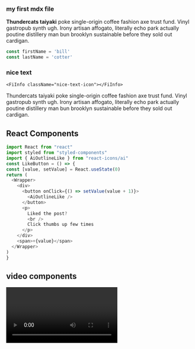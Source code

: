 


<section className="mdx-page">


  ### my first mdx file


  **Thundercats taiyaki** poke single-origin coffee fashion axe trust fund. Vinyl gastropub synth ugh. Irony artisan affogato, literally echo park actually poutine distillery man bun brooklyn sustainable before they sold out cardigan.  

  <div className="code-tab">

  ```js
  const firstName = 'bill'  
  const lastName = 'cotter'
  ```
  </div>

  

  <div className="nice-text">

   <h3>nice text</h3>
    
    <FiInfo className="nice-text-icon"></FiInfo>
   
       
   Thundercats taiyaki poke single-origin coffee fashion axe trust fund. Vinyl gastropub synth ugh. Irony artisan affogato, literally echo park actually poutine distillery man bun brooklyn sustainable before they sold out cardigan.

    
  </div>



  <h2>React Components</h2>
  <Counter /> 

  <div className="code-tab">

  ```js
  import React from "react"
  import styled from "styled-components"
  import { AiOutlineLike } from "react-icons/ai"
  const LikeButton = () => {
  const [value, setValue] = React.useState(0)
  return (
    <Wrapper>
      <div>
        <button onClick={() => setValue(value + 1)}>
          <AiOutlineLike />
        </button>
        <p>
          Liked the post?
          <br />
          Click thumbs up few times
        </p>
      </div>
      <span>+{value}</span>
    </Wrapper>
  )
  }

  ```
  </div>

  <LikeButton />

  <h2>video components</h2>
    <RegVideo />
  <Video />
  <h2>regular heading</h2>
  <h2 title="true">title heading</h2>
  <h4>inline code</h4>

  `console.log('hello there')`

  <h4>blockquote elements</h4>

  <blockquote display="default">
    Thundercats taiyaki poke single-origin coffee fashion axe trust fund. Vinyl gastropub synth ugh. Irony artisan affogato, literally echo park actually poutine distillery man bun brooklyn sustainable before they sold out cardigan.
  </blockquote>

   <blockquote display="info">
    Thundercats taiyaki poke single-origin coffee fashion axe trust fund. Vinyl gastropub synth ugh. Irony artisan affogato, literally echo park actually poutine distillery man bun brooklyn sustainable before they sold out cardigan.
  </blockquote>

   <blockquote display="warning">
    Thundercats taiyaki poke single-origin coffee fashion axe trust fund. Vinyl gastropub synth ugh. Irony artisan affogato, literally echo park actually poutine distillery man bun brooklyn sustainable before they sold out cardigan.
  </blockquote>

  <blockquote>
    Thundercats taiyaki poke single-origin coffee fashion axe trust fund. Vinyl gastropub synth ugh. Irony artisan affogato, literally echo park actually poutine distillery man bun brooklyn sustainable before they sold out cardigan.
  </blockquote>



 
  #### Javascript



```js
// comments
const name = "bill"
const channel = "code wrangler"

function featuredProducts(data) {
  return data.filter(item => {
    return item.featured === true
  })
}
featuredProducts()
```


#### JSX

```jsx
import React from "react"

const Counter = () => {
  const [count, setCount] = React.useState(0)
  return (
    <section className="counter">
      <h4>show some love to MDX</h4>
      <h4>likes {count}</h4>
      <button className="btn btn-danger" onClick={() => setCount(count + 1)}>
        i like mdx
      </button>
    </section>
  )
}
export default Counter
```

#### HTML


```html
<h1>hello world</h1>
<p class="random">random text</p>
<section class="contact">
  <div class="title">
    <h1>contact us</h1>
  </div>
</section>
```

#### CSS

```css
max-width: 500px;
border-radius: var(--radius);
padding: 1rem 1.5rem;
background: var(--clr-grey-10);
text-align: center;
```



  <Link to="/posts" className="btn center-btn">
    all posts
  </Link>
  </section>

